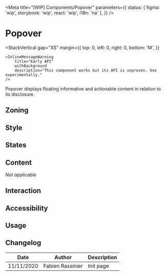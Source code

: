 
<Meta
	title="[WIP] Components/Popover"
	parameters={{
		status: { figma: 'wip', storybook: 'wip', react: 'wip', i18n: 'na' },
	}}
/>

# Popover

<StackVertical
	gap="XS"
	margin={{
		top: 0,
		left: 0,
		right: 0,
		bottom: 'M',
	}}
>
	<InlineMessageWarning
		title="Early API"
		withBackground
		description="This component works but its API is unproven. Use experimentally."
	/>
</StackVertical>

Popover displays floating informative and actionable content in relation to its disclosure.

## Zoning

## Style

<Canvas>
	<Story height="12rem" story={Stories.DefaultStory} />
</Canvas>

<Canvas>
	<Story height="12rem" story={Stories.WithFunctionAsChildren} />
</Canvas>

## States

## Content

_Not applicable_

## Interaction

## Accessibility

## Usage

## Changelog

| Date       | Author           | Description |
| ---------- | ---------------- | ----------- |
| 11/11/2020 | Fabien Rassinier | Init page   |
